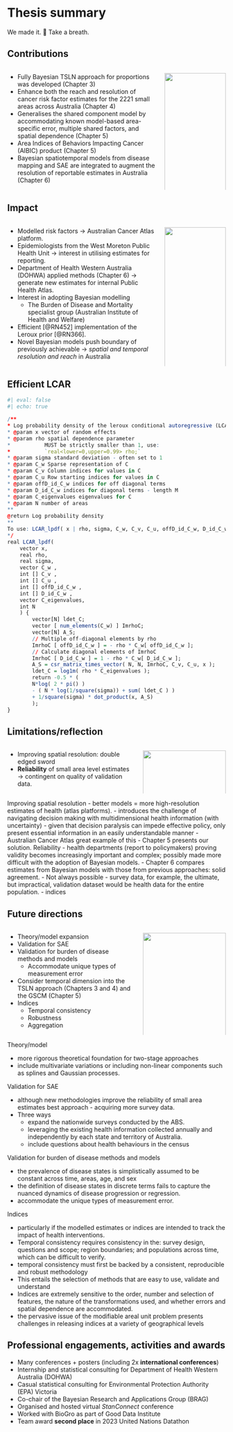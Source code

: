<!-- ----------------------------------------------------------------- -->
# Thesis summary

<div class="small-text">We made <span class="blB">it</span>. 🎉 Take a breath. </div>

<!-- ----------------------------------------------------------------- -->
## Contributions {.smaller}

::::: {.columns}

:::: {.column width="68%"}
::: {.incremental}
- Fully Bayesian TSLN approach for proportions was developed (Chapter 3)
- Enhance both the reach and resolution of cancer risk factor estimates for the 2221 small areas across Australia (Chapter 4)
- Generalises the shared component model by accommodating known model-based area-specific error, multiple shared factors, and spatial dependence (Chapter 5)
- Area Indices of Behaviors Impacting Cancer (AIBIC) product (Chapter 5)
- Bayesian spatiotemporal models from disease mapping and SAE are integrated to augment the resolution of reportable estimates in Australia (Chapter 6)
:::
::::

:::: {.column width="28%"}
![](imgs/contributions.webp){width=100% .soft-edges}

::::

:::::

<!-- ----------------------------------------------------------------- -->
## Impact {.smaller}

::::: {.columns}

:::: {.column width="68%"}
::: {.incremental}
- Modelled risk factors $\to$ <span class="blB">Australian Cancer Atlas</span> platform.
- Epidemiologists from the <span class="blB">West Moreton Public Health Unit</span> $\to$ interest in utilising estimates for reporting.
- <span class="blB">Department of Health Western Australia (DOHWA)</span> applied methods (Chapter 6) $\to$ generate new estimates for internal Public Health Atlas. 
- Interest in adopting Bayesian modelling
	- The Burden of Disease and Mortality specialist group (<span class="blB">Australian Institute of Health and Welfare</span>)
- Efficient \texttt{stan} [@RN452] implementation of the <span class="blB">Leroux prior</span> [@RN366]. 
- Novel Bayesian models <span class="blB">push boundary</span> of previously achievable $\to$ *spatial and temporal resolution and reach* in Australia
:::
::::

:::: {.column width="28%"}
![](imgs/impact.webp){width=100% .soft-edges}

::::

:::::

<!-- ----------------------------------------------------------------- -->
## Efficient LCAR {.scrollable .smaller}

```r
#| eval: false
#| echo: true

/**
* Log probability density of the leroux conditional autoregressive (LCAR) model
* @param x vector of random effects
* @param rho spatial dependence parameter
*           MUST be strictly smaller than 1, use:
*           `real<lower=0,upper=0.99> rho;`
* @param sigma standard deviation - often set to 1
* @param C_w Sparse representation of C
* @param C_v Column indices for values in C
* @param C_u Row starting indices for values in C
* @param offD_id_C_w indices for off diagonal terms
* @param D_id_C_w indices for diagonal terms - length M
* @param C_eigenvalues eigenvalues for C
* @param N number of areas
**
@return Log probability density
**
To use: LCAR_lpdf( x | rho, sigma, C_w, C_v, C_u, offD_id_C_w, D_id_C_w, C_eigenvalues, N );
*/
real LCAR_lpdf(
    vector x,               
    real rho,                   
    real sigma,              
    vector C_w , 
    int [] C_v , 
    int [] C_u , 
    int [] offD_id_C_w ,        
    int [] D_id_C_w ,       
    vector C_eigenvalues,       
    int N                   
    ) {                 
        vector[N] ldet_C;
        vector [ num_elements(C_w) ] ImrhoC;
        vector[N] A_S;
        // Multiple off-diagonal elements by rho
        ImrhoC [ offD_id_C_w ] = - rho * C_w[ offD_id_C_w ];
        // Calculate diagonal elements of ImrhoC
        ImrhoC [ D_id_C_w ] = 1 - rho * C_w[ D_id_C_w ];
        A_S = csr_matrix_times_vector( N, N, ImrhoC, C_v, C_u, x );
        ldet_C = log1m( rho * C_eigenvalues );
        return -0.5 * ( 
        N*log( 2 * pi() ) 
        - ( N * log(1/square(sigma)) + sum( ldet_C ) ) 
        + 1/square(sigma) * dot_product(x, A_S) 
        );
}
```

<!-- ----------------------------------------------------------------- -->
## Limitations/reflection {.smaller}

::::: {.columns}

:::: {.column width="58%"}
::: {.incremental}
 - <span class="blB">Improving</span> spatial resolution: <span class="blB">double edged sword</span>
 - **Reliability** of small area level estimates $\to$ contingent on quality of validation data.
:::
::::

:::: {.column width="38%"}
![](imgs/limitations.webp){width=100% .soft-edges}

::::

:::::

::: {.notes}
Improving spatial resolution
 - better models $=$ more high-resolution estimates of health (atlas platforms).
 - introduces the challenge of navigating decision making with multidimensional health information (with uncertainty)
 - given that decision paralysis can impede effective policy, only present essential information in an easily understandable manner
 - Australian Cancer Atlas great example of this
 - Chapter 5 presents our solution. 
Reliability
- health departments (report to policymakers) proving validity becomes increasingly important and complex; possibly made more difficult with the adoption of Bayesian models. 
- Chapter 6 compares estimates from Bayesian models with those from previous approaches: solid agreement. 
- Not always possible
- survey data, for example, the ultimate, but impractical, validation dataset would be health data for the entire population. 
- indices 
:::

<!-- ----------------------------------------------------------------- -->
## Future directions {.smaller}

::::: {.columns}

:::: {.column width="58%"}
::: {.incremental}
 - Theory/model expansion
 - Validation for SAE
 - Validation for burden of disease methods and models
	- Accommodate unique types of measurement error
 - Consider temporal dimension into the TSLN approach (Chapters 3 and 4) and the GSCM (Chapter 5)
 - Indices
	- Temporal consistency
	- Robustness
	- Aggregation
:::
::::

:::: {.column width="38%"}
![](imgs/future_directions.webp){width=100% .soft-edges}

::::

:::::

::: {.notes}
Theory/model

 - more rigorous theoretical foundation for two-stage approaches
 - include multivariate variations or including non-linear components such as splines and Gaussian processes. 
 
Validation for SAE

 - although new methodologies improve the reliability of small area estimates best approach - acquiring more survey data.
 - Three ways
	- expand the nationwide surveys conducted by the ABS. 
	- leveraging the existing health information collected annually and independently by each state and territory of Australia.
	- include questions about health behaviours in the census
	
Validation for burden of disease methods and models

 - the prevalence of disease states is simplistically assumed to be constant across time, areas, age, and sex
 - the definition of disease states in discrete terms fails to capture the nuanced dynamics of disease progression or regression.
 - accommodate the unique types of measurement error.
 
Indices

 - particularly if the modelled estimates or indices are intended to track the impact of health interventions. 
 - Temporal consistency requires consistency in the: survey design, questions and scope; region boundaries; and populations across time, which can be difficult to verify. 
 - temporal consistency must first be backed by a consistent, reproducible and robust methodology
 - This entails the selection of methods that are easy to use, validate and understand
 - Indices are extremely sensitive to the order, number and selection of features, the nature of the transformations used, and whether errors and spatial dependence are accommodated. 
 - the pervasive issue of the modifiable areal unit problem presents challenges in releasing indices at a variety of geographical levels 
:::

<!-- ----------------------------------------------------------------- -->
## Professional engagements, activities and awards {.smaller}

 - Many conferences $+$ posters (including 2x **international conferences**)
 - Internship and statistical consulting for <span class="blB">Department of Health Western Australia (DOHWA)</span>
 - Casual statistical consulting for <span class="blB">Environmental Protection Authority (EPA) Victoria</span>
 - Co-chair of the <span class="blB">Bayesian Research and Applications Group (BRAG)</span>
 - Organised and hosted virtual <span class="blB">*StanConnect* conference</span>
 - Worked with BioGro as part of <span class="blB">Good Data Institute</span>
 - Team award **second place** in <span class="blB">2023 United Nations Datathon</span>